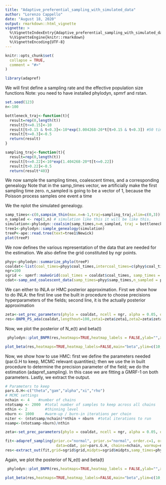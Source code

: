 ```yaml
---
title: "Adaptive_preferential_sampling_with_simulated_data"
author: "Lorenzo Cappello"
date: "August 18, 2020"
output: rmarkdown::html_vignette
vignette: >
  %\VignetteIndexEntry{Adaptive_preferential_sampling_with_simulated_data}
  %\VignetteEngine{knitr::rmarkdown}
  %\VignetteEncoding{UTF-8}
---
```


```r
knitr::opts_chunk$set(
  collapse = TRUE,
  comment = "#>"
)
```

```r
library(adapref)
```

We will first define a sampling rate and the effective population size functions
Note: you need to have installed phylodyn, spmrf and rstan. 

```r

set.seed(123)
n<-100

bottleneck_traj<-function(t){
  result=rep(0,length(t))
  result[t<=0.15]<-10
  result[t>0.15 & t<0.3]<-10*exp(3.004268-20*t[t>0.15 & t<0.3]) #50 times smaller
  result[t>=0.3]<-0.5
  return(result)
}

sampling_traj<-function(t){
  result=rep(0,length(t))
  result[t<=0.22]<-10*exp(1.404268-20*t[t<=0.22])
  result[t>0.22]<-0.5
  return(result*40)}
```

We now sample the sampling times, coalescent times, and a corresponding genealogy
Note that in the samp_times vector, we artificially make the first sampling time zero.
n_sampled is going to be a vector of 1, because the Poisson process samples one event a time

We the nplot the simulated genealogy. 
```r
samp_times<-c(0,sampsim_thin(max.n=n-1,traj=sampling_traj,xlim=c(0,3))[-n+1])
n_sampled <- rep(1,n) # simulation like this it will be like this.
simulation<-phylodyn::coalsim(samp_times,n=n_sampled, traj = bottleneck_traj)
tree1<-phylodyn::sample_genealogy(simulation)
treeP<-ape::read.tree(text=tree1$Newick)
plot(treeP)

```

We now defines the various representation of the data that are needed for the estimation.
We also define the grid constituted by ngr points. 
```r
phyy<-phylodyn::summarize_phylo(treeP)
coaldat<-list(coal_times=phyy$coal_times,intercoal_times=c(phyy$coal_times[1],diff(phyy$coal_times)),samp_times=phyy$samp_times,n_sampled=phyy$n_sampled)
ngr=100
sgrid <- spmrf::makeGrid(coal_times = coaldat$coal_times, samp_times = phyy$samp_times, Ngrid=(ngr+1))
cdat<-samp_and_coalescent_data(samp_times=phyy$samp_times,n_sampled = phyy$n_sampled,coal_times=coaldat$coal_times,grid=sgrid$grid)

```

We can either to INLA or HMC posterior approximation.
First we show how to do INLA: the first line use the built in procedure to choose precisions hyperparameters of the fields; second line, it is the actually posterior approximation


```r

zeta<-set_prec_parameters(phylo = coaldat, ncell = ngr, alpha = 0.05, order.c = 1, order.s = 1)
res<-BNPR_PS_ada(coaldat,lengthout=100,zeta1=zeta$zeta1,zeta2=zeta$zeta2)

```

Now, we plot the posterior of N_e(t) and beta(t)
```r
 phylodyn::plot_BNPR(res,heatmaps=TRUE,heatmap_labels = FALSE,ylab="",xlab = "",main="effective pop size")

plot_beta(res,heatmaps=TRUE,heatmap_labels=FALSE,main="beta",ylim=c(10,100),xlim=c(1,0))

```

Now, we show how to use HMC: first we define the parameters needed (par.G.H to keep, MCMC relevant quantities); then we use the in built procedure to determine the precision parameter of the field; we do the estimation (adapref_sampling). In this case we are fitting a GMRF-1 on both parameters. Lastly, we extract the output. 


```r

# Parameters to keep 
pars.G.H<-c("theta","gam","alpha","xi","rho")
# MCMC settings
nchain <- 4    #number of chains
ntotsamp <- 2000  #total number of samples to keep across all chains
nthin <- 2        #thinning level
nburn <- 1000     #warm-up / burn-in iterations per chain
niter <- (ntotsamp/nchain)*nthin + nburn  #total iterations to run
nsamp<-(ntotsamp-nburn)/nthin

zeta<-set_prec_parameters(phylo = coaldat, ncell = ngr, alpha = 0.05, order.c = 1, order.s = 1)

fit<-adapref_sampling(prior.c="normal", prior.s="normal", order.c=1, order.s=1, zeta.c=zeta$zeta1,zeta.s=zeta$zeta2,
                       data=cdat, par=pars.G.H, chains=nchain, warmup=nburn, thin=nthin, iter=niter, control=list(adapt_delta=0.98, max_treedepth=12),save.loglik = T)              
res<-extract_out(fit,grid=sgrid$grid,midpts=sgrid$midpts,samp_times=phyy$samp_times,coal_times=coaldat$coal_times,n_sampled = rep(1,n), alpha=0.05)


```

Again, we plot the posterior of N_e(t) and beta(t)
```r
 phylodyn::plot_BNPR(res,heatmaps=TRUE,heatmap_labels = FALSE,ylab="",xlab = "",main="effective pop size")

plot_beta(res,heatmaps=TRUE,heatmap_labels=FALSE,main="beta",ylim=c(10,100),xlim=c(1,0))

```


